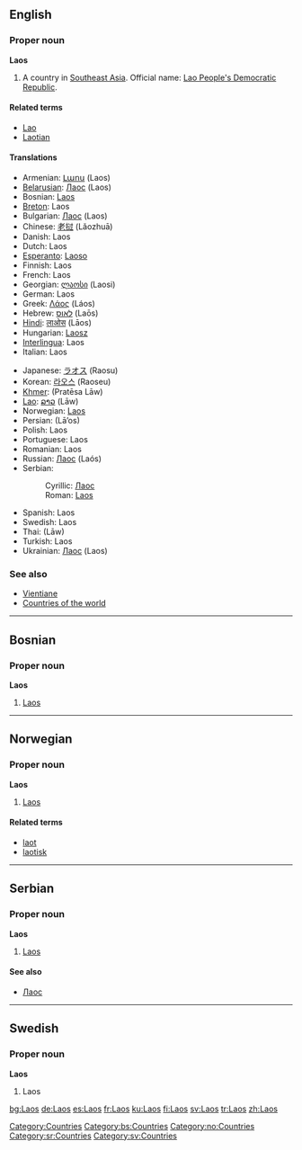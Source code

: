 ==English==
{{wikipedia}}
===Proper noun===
'''Laos'''

# A country in [[Southeast Asia]]. Official name: [[Lao People's Democratic Republic]].

====Related terms====
*[[Lao]]
*[[Laotian]]

====Translations====
{{top}}
*Armenian: [[Լաոս]] (Laos)
*[[Belarusian]]: [[Лаос]] (Laos) {{m}}
*Bosnian: [[Laos#Bosnian|Laos]] {{m}}
*[[Breton]]: Laos
*Bulgarian: [[Лаос]] (Laos) {{m}}
*Chinese: [[老挝]] (Lǎozhuā)
*Danish: Laos
*Dutch: Laos
*[[Esperanto]]: [[Laoso]]
*Finnish: Laos
*French: Laos
*Georgian: [[ლაოსი]] (Laosi)
*German: Laos
*Greek: [[Λάος]] (Láos) {{n}}
*Hebrew: [[לאוס]] (Laōs)
*[[Hindi]]: [[लाओस]] (Lāos)
*Hungarian: [[Laosz]]
*[[Interlingua]]: Laos
*Italian: Laos
{{mid}}
*Japanese: [[ラオス]] (Raosu)
*Korean: [[라오스]] (Raoseu)
*[[Khmer]]: {{KMchar|[[ប្រទេសលាវ]]}} (Pratēsa Lāw)
*[[Lao]]: [[ລາວ]] (Lāw)
*Norwegian: [[#Norwegian|Laos]]
*Persian: {{FAchar|[[لائوس]]}} (Lā’os)
*Polish: Laos
*Portuguese: Laos
*Romanian: Laos {{n}}
*Russian: [[Лаос]] (Laós) {{m}}
*Serbian:
*:Cyrillic: [[Лаос#Serbian|Лаос]] {{m}}
*:Roman: [[Laos#Serbian|Laos]] {{m}}
*Spanish: Laos
*Swedish: Laos
*Thai: {{THchar|[[ลาว]]}} (Lāw)
*Turkish: Laos
*Ukrainian: [[Лаос]] (Laos) {{m}}
{{bottom}}

===See also===
*[[Vientiane]]
*[[Countries of the world]]
[[Category:Countries]]


----

==Bosnian==
===Proper noun===
'''Laos''' {{m}}
#[[Laos#English|Laos]]
[[Category:bs:Countries]]


----

==Norwegian==
===Proper noun===
[[Category:no:Countries]]
'''Laos'''
#[[#English|Laos]]
====Related terms====
*[[laot]]
*[[laotisk]]


----

==Serbian==
===Proper noun===
'''Laos''' {{m}}
#[[Laos#English|Laos]]
====See also====
*[[Лаос#Serbian|Лаос]]
[[Category:sr:Countries]]


----

==Swedish==
===Proper noun===
'''Laos'''
#Laos

[[Category:sv:Countries]]

[[bg:Laos]]
[[de:Laos]]
[[es:Laos]]
[[fr:Laos]]
[[ku:Laos]]
[[fi:Laos]]
[[sv:Laos]]
[[tr:Laos]]
[[zh:Laos]]
